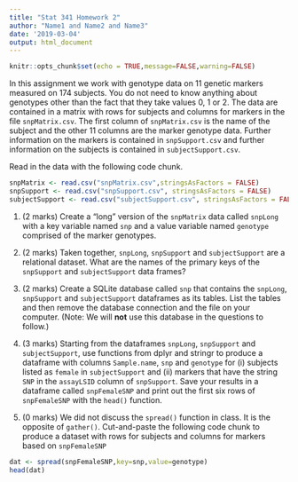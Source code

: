 ```yaml
---
title: "Stat 341 Homework 2"
author: "Name1 and Name2 and Name3"
date: '2019-03-04'
output: html_document
---
```


```r
knitr::opts_chunk$set(echo = TRUE,message=FALSE,warning=FALSE)
```

In this assignment we work with genotype data on 11 genetic markers
measured on 174 subjects. You do not need to know anything about
genotypes other than the fact that they take values 0, 1 or 2. 
The data are contained in a matrix with rows for subjects
and columns for markers in the file `snpMatrix.csv`.
The first column of `snpMatrix.csv` is the name of 
the subject and the other 11 columns are the marker
genotype data.
Further information on the markers is contained in `snpSupport.csv` and further
information on the subjects is contained in `subjectSupport.csv`.

Read in the data with the following code chunk.

```r
snpMatrix <- read.csv("snpMatrix.csv",stringsAsFactors = FALSE)
snpSupport <- read.csv("snpSupport.csv", stringsAsFactors = FALSE)
subjectSupport <- read.csv("subjectSupport.csv", stringsAsFactors = FALSE)
```

1. (2 marks) Create a "long" version of the `snpMatrix` data
called `snpLong`
with a key variable named `snp` and a value variable named `genotype` 
comprised of the marker genotypes.


2. (2 marks) Taken together, `snpLong`, `snpSupport` 
and `subjectSupport` are a relational dataset. What are
the names of the primary keys of the `snpSupport` and `subjectSupport`
data frames?


3. (2 marks) Create a SQLite database called `snp` that contains
the `snpLong`, `snpSupport` 
and `subjectSupport` dataframes as its tables. List the tables
and then remove the database connection and the file on
your computer.
(Note: We will **not** use this database in the questions to follow.)


4. (3 marks)
Starting from the dataframes `snpLong`, `snpSupport` and
`subjectSupport`, use functions from dplyr and stringr
to produce a dataframe with columns `Sample.name`, `snp`
and `genotype` for (i) subjects listed as `female` in `subjectSupport`
and (ii) markers that have the string `SNP` in the `assayLSID` column
of `snpSupport`. Save your results in a dataframe called
`snpFemaleSNP` and print out the first six rows
of `snpFemaleSNP` with the `head()` function.


5. (0 marks) We did not discuss the `spread()` function in class.
It is the opposite of `gather()`. Cut-and-paste
the following code chunk to produce a dataset with rows for 
subjects and columns for markers based on `snpFemaleSNP`

```r
dat <- spread(snpFemaleSNP,key=snp,value=genotype)
head(dat)
```